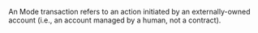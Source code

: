An Mode transaction refers to an action initiated by an externally-owned account (i.e., an account managed by a human, not a contract).